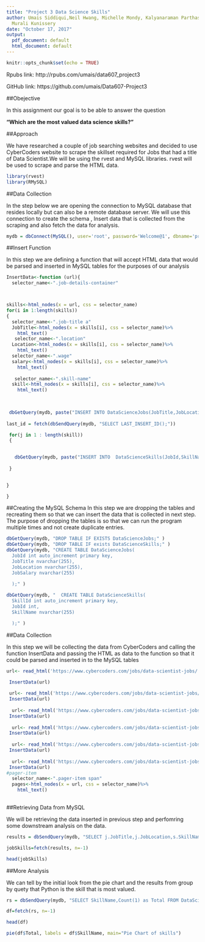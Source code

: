 ```yaml
---
title: "Project 3 Data Science Skills"
author: Umais Siddiqui,Neil Hwang, Michelle Mondy, Kalyanaraman Parthasarathy and
  Murali Kunissery
date: "October 17, 2017"
output:
  pdf_document: default
  html_document: default
---
```


```r
knitr::opts_chunk$set(echo = TRUE)

```

Rpubs link: http://rpubs.com/umais/data607_project3

GitHub link: https://github.com/umais/Data607-Project3

##Obejective

In this assignment our goal is to be able to answer the question 

**"Which are the most valued data science skills?"**

##Approach

We have researched a couple of job searching websites and decided to use CyberCoders website to scrape the skillset required for Jobs that had a title of Data Scientist.We will be using the rvest and MySQL libraries. rvest will be used to scrape and parse the HTML data.

```r
library(rvest)
library(RMySQL)
```

##Data Collection

In the step below we are opening the connection to MySQL database that resides locally but can also be a remote database server. We will use this connection to create the schema , Insert data that is collected from the scraping and also fetch the data for analysis.
```r
mydb = dbConnect(MySQL(), user='root', password='Welcome@1', dbname='project3', host='localhost')

```

##Insert Function

In this step we are defining a function that will accept HTML data that would be parsed and inserted in MySQL tables for the purposes of our analysis 

```r
InsertData<-function (url){
  selector_name<-".job-details-container"



skills<-html_nodes(x = url, css = selector_name)
for(i in 1:length(skills))
{
  selector_name<-".job-title a"
  JobTitle<-html_nodes(x = skills[i], css = selector_name)%>%
    html_text()
   selector_name<-".location"
  Location<-html_nodes(x = skills[i], css = selector_name)%>%
    html_text()
  selector_name<-".wage"
  salary<-html_nodes(x = skills[i], css = selector_name)%>%
    html_text()
  
   selector_name<-".skill-name"
  skill<-html_nodes(x = skills[i], css = selector_name)%>%
    html_text()
 

 
 dbGetQuery(mydb, paste("INSERT INTO DataScienceJobs(JobTitle,JobLocation,JobSalary) VALUES('" ,JobTitle,"','" ,Location,"','",salary,"')" ))
 
last_id = fetch(dbSendQuery(mydb, "SELECT LAST_INSERT_ID();"))

 for(j in 1 : length(skill))
 {

  
   dbGetQuery(mydb, paste("INSERT INTO  DataScienceSkills(JobId,SkillName) VALUES('"  ,last_id,"','",skill[j],"')" ))
   
 }

   
}

}
```

##Creating the MySQL Schema
In this step we are dropping the tables and recreating them so that we can insert the data that is collected in next step. The purpose of dropping the tables is so that we can run the program multiple times and not create duplicate entries.
```r
dbGetQuery(mydb, "DROP TABLE IF EXISTS DataScienceJobs;" )
dbGetQuery(mydb, "DROP TABLE IF exists DataScienceSkills;" )
dbGetQuery(mydb, "CREATE TABLE DataScienceJobs(
  JobId int auto_increment primary key,
  JobTitle nvarchar(255),
  JobLocation nvarchar(255),
  JobSalary nvarchar(255)
 
  );" )

dbGetQuery(mydb, "  CREATE TABLE DataScienceSkills(
  SkillId int auto_increment primary key,
  JobId int,
  SkillName nvarchar(255)

  );" )

```

##Data Collection

In this step we will be collecting the data from CyberCoders and calling the function InsertData and passing the HTML as data to the function so that it could be parsed and inserted in to the MySQL tables

```r
url<- read_html('https://www.cybercoders.com/jobs/data-scientist-jobs/')

 InsertData(url)
 
 url<- read_html('https://www.cybercoders.com/jobs/data-scientist-jobs/?page=2')
 InsertData(url)
 
  url<- read_html('https://www.cybercoders.com/jobs/data-scientist-jobs/?page=3')
 InsertData(url)
 
  url<- read_html('https://www.cybercoders.com/jobs/data-scientist-jobs/?page=4')
 InsertData(url)
 
  url<- read_html('https://www.cybercoders.com/jobs/data-scientist-jobs/?page=5')
 InsertData(url)
 
  url<- read_html('https://www.cybercoders.com/jobs/data-scientist-jobs/?page=6')
 InsertData(url)
#pager-item
  selector_name<-".pager-item span"
  pages<-html_nodes(x = url, css = selector_name)%>%
    html_text()
  

```

##Retrieving Data from MySQL

We will be retrieving the data inserted in previous step and perfomring some downstream analysis on the data.

```r

results = dbSendQuery(mydb, "SELECT j.JobTitle,j.JobLocation,s.SkillName FROM DataScienceJobs j INNER JOIN DataScienceSkills s ON j.JobId=s.JobId  ;")

jobSkills=fetch(results, n=-1)

head(jobSkills)

```

##More Analysis

We can tell by the initial look from the pie chart and the results from group by quety that Python is the skill that is most valued.

```r
rs = dbSendQuery(mydb, "SELECT SkillName,Count(1) as Total FROM DataScienceJobs j INNER JOIN DataScienceSkills s ON j.JobId=s.JobId GROUP BY SkillName Order By Total desc ;")

df=fetch(rs, n=-1)

head(df)

pie(df$Total, labels = df$SkillName, main="Pie Chart of skills")

```